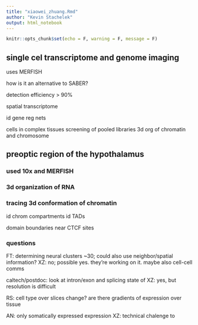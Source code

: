 ```yaml
---
title: "xiaowei_zhuang.Rmd"
author: "Kevin Stachelek"
output: html_notebook
---
```


```r
knitr::opts_chunk$set(echo = F, warning = F, message = F)
```

## single cel transcriptome and genome imaging

uses MERFISH

how is it an alternative to SABER?

detection efficiency > 90%

spatial transcriptome

id gene reg nets

cells in complex tissues 
screening of pooled libraries 
3d org of chromatin and chromosome

## preoptic region of the hypothalamus

### used 10x and MERFISH
### 3d organization of RNA


### tracing 3d conformation of chromatin
id chrom compartments 
id TADs

domain boundaries near CTCF sites 

### questions

FT: determining neural clusters ~30; could also use neighbor/spatial information?
XZ: no; possible yes. they're working on it. maybe also cell-cell comms

caltech/postdoc: look at intron/exon and splicing state of 
XZ: yes, but resolution is difficult

RS: cell type over slices change? are there gradients of expression over tissue

AN: only somatically expressed expression
XZ: technical chalenge to 

